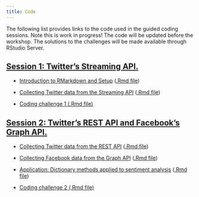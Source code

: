 ```yaml
---
title: Code
---
```


The following list provides links to the code used in the guided coding sessions. Note this is work in progress! The code will be updated before the workshop. The solutions to the challenges will be made available through RStudio Server.

<div class="panel-group">
<div class="panel panel-default">
<div class="panel-heading">
<h2 id="session1" class="panel-title">
<a data-toggle="collapse" href="#collapse2">Session 1: Twitter's Streaming API.</a>
</h2>
</div>
<div id="collapse2" class="panel-collapse collapse in" style="margin:12px">

<ul>

<li><p><a href="code/00-setup.html">Introduction to RMarkdown and Setup</a> (<a href="code/00-setup.Rmd">.Rmd file</a>)</p>
</li>
<li><p><a href="code/01-twitter-streaming-data-collection.html">Collecting Twitter data from the Streaming API</a> (<a href="code/01-twitter-streaming-data-collection.Rmd">.Rmd file</a>)</p>
</li>
<li><p><a href="challenges/challenge1.Rmd">Coding challenge 1 (.Rmd file)</a></p>
</li>
</ul>
</div>
</div>
</div>

<div class="panel-group">
<div class="panel panel-default">
<div class="panel-heading">
<h2 id="week-3" class="panel-title">
<a data-toggle="collapse" href="#collapse3">Session 2: Twitter's REST API and Facebook's Graph API.</a>
</h2>
</div>
<div id="collapse3" class="panel-collapse collapse in" style="margin:12px">

<ul>
<li><p><a href="code/02-twitter-REST-data-collection.html">Collecting Twitter data from the REST API</a> (<a href="code/02-twitter-REST-data-collection.Rmd">.Rmd file</a>)</p>
</li>
<li><p><a href="code/03-facebook-data-collection.html">Collecting Facebook data from the Graph API</a> (<a href="code/03-facebook-data-collection.Rmd">.Rmd file</a>)</p>
</li>
<li><p><a href="code/04-dictionary-analysis.html">Application: Dictionary methods applied to sentiment analysis</a> (<a href="code/04-dictionary-analysis.Rmd">.Rmd file</a>)</p>
</li>
<li><p><a href="challenges/challenge2.Rmd">Coding challenge 2 (.Rmd file)</a></p>
</li>
</ul>
</div>
</div>
</div>


